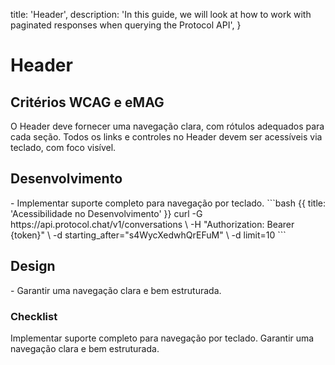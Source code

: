 
  title: 'Header',
  description:
    'In this guide, we will look at how to work with paginated responses when querying the Protocol API',
}

# Header

## Critérios WCAG e eMAG
<Properties fullWidth>
  <Property name="WCAG 1.3.1 / eMAG Diretriz 6" type="Rótulos e navegação clara">
    O Header deve fornecer uma navegação clara, com rótulos adequados para cada seção.
  </Property>
  <Property name="WCAG 2.1.1 / eMAG Diretriz 5" type="Navegabilidade por teclado">
    Todos os links e controles no Header devem ser acessíveis via teclado, com foco visível.
  </Property>
</Properties>


## Desenvolvimento
<Row>
  <Col>
    - Implementar suporte completo para navegação por teclado.
  </Col>
  <Col>
    ```bash {{ title: 'Acessibilidade no Desenvolvimento' }}
    curl -G https://api.protocol.chat/v1/conversations \
      -H "Authorization: Bearer {token}" \
      -d starting_after="s4WycXedwhQrEFuM" \
      -d limit=10
    ```
  </Col>
</Row>

## Design
<Row>
  <Col>
  - Garantir uma navegação clara e bem estruturada.
  </Col>
  <Col>
    <ImageNote
          imageSrc="https://placehold.co/600x200.png"
          imageAlt="Acessibilidade no Design"
        />
  </Col>
</Row>

### Checklist
<Checklist>
Implementar suporte completo para navegação por teclado.
Garantir uma navegação clara e bem estruturada.
</Checklist>
